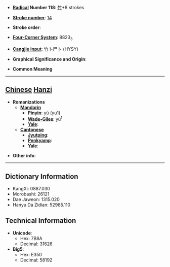 * '''[[Wiktionary:Chinese radical index| Radical]] Number 118''': [[Wiktionary:Chinese radical index 竹|竹]]+8 strokes

* '''[[Wiktionary:Chinese total strokes index|Stroke number]]''': [[Wiktionary:Chinese total strokes index 14|14]]

* '''Stroke order''': 

* '''[[Wiktionary:Chinese four corner index|Four-Corner System]]''': 8823<sub>3</sub>

* '''[[Wiktionary:Chinese Cangjie index|Cangjie input]]''': 竹卜尸卜 (HYSY)

* '''Graphical Significance and Origin''': 

* '''Common Meaning'''

----

== [[Chinese]] [[Hanzi]] ==

* '''Romanizations'''
** '''[[Mandarin]]'''
*** '''[[Pinyin]]''': yū (yu1)
*** '''[[Wade-Giles]]''': yü<sup>1</sup>
*** '''[[Yale]]''': 
** '''[[Cantonese]]'''
*** '''[[Jyutping]]''':
*** '''[[Penkyamp]]''': 
*** '''[[Yale]]''': 

* '''Other info''': 

----

== Dictionary Information ==

* KangXi: 0887.030
* Morobashi: 26121
* Dae Jaweon: 1315.020
* Hanyu Da Zidian: 52985.110

== Technical Information ==

* '''Unicode''':
** Hex: 7B8A
** Decimal: 31626
* '''Big5''':
** Hex: E350
** Decimal: 58192